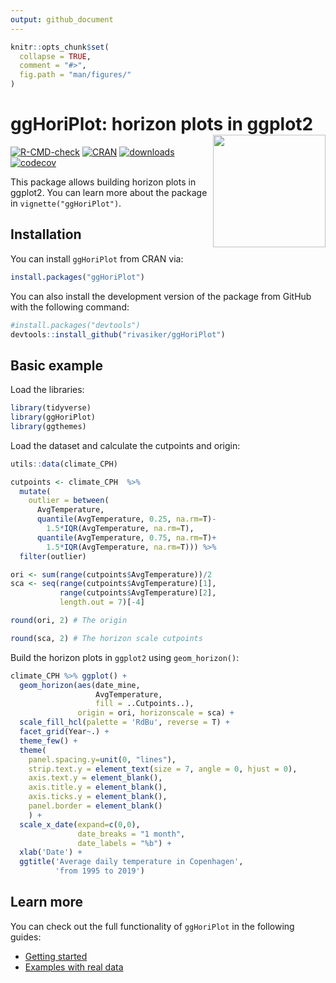 ```yaml
---
output: github_document
---
```


```r
knitr::opts_chunk$set(
  collapse = TRUE,
  comment = "#>",
  fig.path = "man/figures/"
)
```

# ggHoriPlot: horizon plots in ggplot2 <img src='man/images/sticker_ggHoriPlot.png' align="right" height="180" >


<!-- badges: start -->
[![R-CMD-check](https://github.com/rivasiker/ggHoriPlot/actions/workflows/check-standard.yaml/badge.svg)](https://github.com/rivasiker/ggHoriPlot/actions/workflows/check-standard.yaml)
[![CRAN](https://www.r-pkg.org/badges/version/ggHoriPlot)](https://CRAN.R-project.org/package=ggHoriPlot)
[![downloads](https://cranlogs.r-pkg.org/badges/grand-total/ggHoriPlot)](https://CRAN.R-project.org/package=ggHoriPlot)
[![codecov](https://codecov.io/gh/rivasiker/ggHoriPlot/branch/master/graph/badge.svg?token=8V5E63YVM2)](https://app.codecov.io/gh/rivasiker/ggHoriPlot)
<!-- badges: end -->

This package allows building horizon plots in ggplot2. You can learn more about the package in `vignette("ggHoriPlot")`.

## Installation

You can install `ggHoriPlot` from CRAN via:

``` r
install.packages("ggHoriPlot")
```

You can also install the development version of the package from GitHub with the following command:

``` r
#install.packages("devtools")
devtools::install_github("rivasiker/ggHoriPlot")
```

## Basic example

Load the libraries:

```r
library(tidyverse)
library(ggHoriPlot) 
library(ggthemes)

```

Load the dataset and calculate the cutpoints and origin:

```r
utils::data(climate_CPH)

cutpoints <- climate_CPH  %>% 
  mutate(
    outlier = between(
      AvgTemperature, 
      quantile(AvgTemperature, 0.25, na.rm=T)-
        1.5*IQR(AvgTemperature, na.rm=T),
      quantile(AvgTemperature, 0.75, na.rm=T)+
        1.5*IQR(AvgTemperature, na.rm=T))) %>% 
  filter(outlier)

ori <- sum(range(cutpoints$AvgTemperature))/2
sca <- seq(range(cutpoints$AvgTemperature)[1], 
           range(cutpoints$AvgTemperature)[2], 
           length.out = 7)[-4]

round(ori, 2) # The origin

round(sca, 2) # The horizon scale cutpoints

```

Build the horizon plots in `ggplot2` using `geom_horizon()`:

```r
climate_CPH %>% ggplot() +
  geom_horizon(aes(date_mine, 
                   AvgTemperature,
                   fill = ..Cutpoints..), 
               origin = ori, horizonscale = sca) +
  scale_fill_hcl(palette = 'RdBu', reverse = T) +
  facet_grid(Year~.) +
  theme_few() +
  theme(
    panel.spacing.y=unit(0, "lines"),
    strip.text.y = element_text(size = 7, angle = 0, hjust = 0),
    axis.text.y = element_blank(),
    axis.title.y = element_blank(),
    axis.ticks.y = element_blank(),
    panel.border = element_blank()
    ) +
  scale_x_date(expand=c(0,0), 
               date_breaks = "1 month", 
               date_labels = "%b") +
  xlab('Date') +
  ggtitle('Average daily temperature in Copenhagen', 
          'from 1995 to 2019')

```

## Learn more

You can check out the full functionality of `ggHoriPlot` in the following guides:

  - [Getting started](https://rivasiker.github.io/ggHoriPlot/articles/ggHoriPlot.html)
  - [Examples with real data](https://rivasiker.github.io/ggHoriPlot/articles/examples.html)

